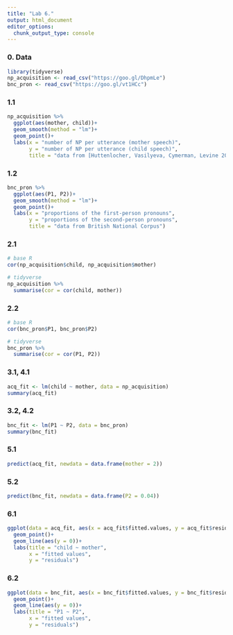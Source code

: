 ```yaml
---
title: "Lab 6."
output: html_document
editor_options: 
  chunk_output_type: console
---
```


### 0. Data
```r
library(tidyverse)
np_acquisition <- read_csv("https://goo.gl/DhpmLe")
bnc_pron <- read_csv("https://goo.gl/vt1HCc")
```

### 1.1
```r
np_acquisition %>% 
  ggplot(aes(mother, child))+
  geom_smooth(method = "lm")+
  geom_point()+
  labs(x = "number of NP per utterance (mother speech)",
       y = "number of NP per utterance (child speech)",
       title = "data from [Huttenlocher, Vasilyeva, Cymerman, Levine 2002]")
```

### 1.2
```r
bnc_pron %>% 
  ggplot(aes(P1, P2))+
  geom_smooth(method = "lm")+
  geom_point()+
  labs(x = "proportions of the first-person pronouns",
       y = "proportions of the second-person pronouns",
       title = "data from British National Corpus")
```

### 2.1
```r
# base R
cor(np_acquisition$child, np_acquisition$mother)

# tidyverse
np_acquisition %>% 
  summarise(cor = cor(child, mother))
```


### 2.2
```r
# base R
cor(bnc_pron$P1, bnc_pron$P2)

# tidyverse
bnc_pron %>% 
  summarise(cor = cor(P1, P2))
```

### 3.1, 4.1
```r
acq_fit <- lm(child ~ mother, data = np_acquisition)
summary(acq_fit)
```

### 3.2, 4.2
```r
bnc_fit <- lm(P1 ~ P2, data = bnc_pron)
summary(bnc_fit)
```

### 5.1
```r
predict(acq_fit, newdata = data.frame(mother = 2))
```

### 5.2
```r
predict(bnc_fit, newdata = data.frame(P2 = 0.04))
```

### 6.1
```r
ggplot(data = acq_fit, aes(x = acq_fit$fitted.values, y = acq_fit$residuals))+
  geom_point()+
  geom_line(aes(y = 0))+
  labs(title = "child ~ mother",
       x = "fitted values",
       y = "residuals")
```

### 6.2
```r
ggplot(data = bnc_fit, aes(x = bnc_fit$fitted.values, y = bnc_fit$residuals))+
  geom_point()+
  geom_line(aes(y = 0))+
  labs(title = "P1 ~ P2",
       x = "fitted values",
       y = "residuals")
```

